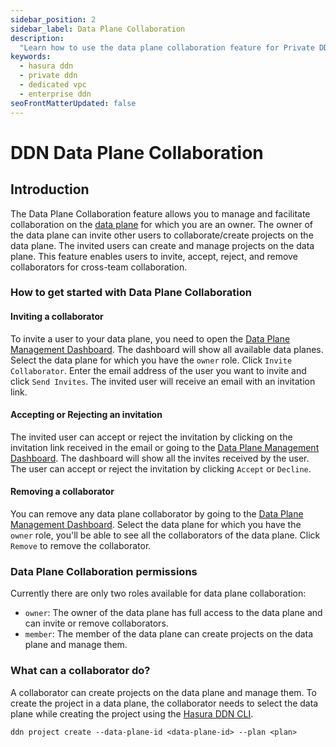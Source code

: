 ```yaml
---
sidebar_position: 2
sidebar_label: Data Plane Collaboration
description:
  "Learn how to use the data plane collaboration feature for Private DDN."
keywords:
  - hasura ddn
  - private ddn
  - dedicated vpc
  - enterprise ddn
seoFrontMatterUpdated: false
---
```



# DDN Data Plane Collaboration

## Introduction

The Data Plane Collaboration feature allows you to manage and facilitate collaboration on the [data plane](/deployment/architecture.mdx#data-plane)
for which you are an owner. The owner of the data plane can invite other users to collaborate/create projects on the data plane.
The invited users can create and manage projects on the data plane. This feature enables users to invite, accept,
reject, and remove collaborators for cross-team collaboration.

### How to get started with Data Plane Collaboration

#### Inviting a collaborator

To invite a user to your data plane, you need to open the [Data Plane Management Dashboard](https://console.hasura.io/data-plane/). The
dashboard will show all available data planes. Select the data plane for which you have the `owner` role. Click `Invite
Collaborator`. Enter the email address of the user you want to invite and click `Send Invites`. The invited user
will receive an email with an invitation link.

<Thumbnail src="/img/deployment/invite_data_plane_collaborator.png" alt="Invite Data Plane Collaborator" />

#### Accepting or Rejecting an invitation

The invited user can accept or reject the invitation by clicking on the invitation link received in the email or going to the
[Data Plane Management Dashboard](https://console.hasura.io/data-plane/). The dashboard will show all the invites received by the user. The
user can accept or reject the invitation by clicking `Accept` or `Decline`.

<Thumbnail src="/img/deployment/accept_reject_data_plane_invitation.png" alt="Accept or Reject Data Plane Invitation" />

#### Removing a collaborator

You can remove any data plane collaborator by going to the [Data Plane Management Dashboard](https://console.hasura.io/data-plane/). Select the data plane
for which you have the `owner` role, you'll be able to see all the collaborators of the data plane. Click `Remove` to remove the collaborator.

<Thumbnail src="/img/deployment/remove_data_plane_collaborator.png" alt="Remove Data Plane Collaborator" />

### Data Plane Collaboration permissions

Currently there are only two roles available for data plane collaboration:
- `owner`: The owner of the data plane has full access to the data plane and can invite or remove collaborators.
- `member`: The member of the data plane can create projects on the data plane and manage them.

### What can a collaborator do?

A collaborator can create projects on the data plane and manage them. To create the project in a data plane, the collaborator needs to
select the data plane while creating the project using the [Hasura DDN CLI](/getting-started/deployment/create-a-project/).

```
ddn project create --data-plane-id <data-plane-id> --plan <plan>
```
